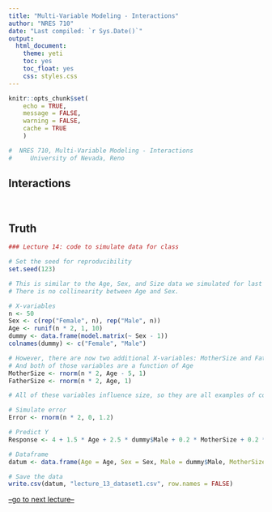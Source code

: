 ```yaml
---
title: "Multi-Variable Modeling - Interactions"
author: "NRES 710"
date: "Last compiled: `r Sys.Date()`"
output: 
  html_document: 
    theme: yeti
    toc: yes
    toc_float: yes
    css: styles.css
---
```


```r

knitr::opts_chunk$set(
	echo = TRUE,
	message = FALSE,
	warning = FALSE,
	cache = TRUE
	)
```

```r

#  NRES 710, Multi-Variable Modeling - Interactions
#     University of Nevada, Reno

```

## Interactions

<br>

## Truth

```r
### Lecture 14: code to simulate data for class

# Set the seed for reproducibility
set.seed(123)

# This is similar to the Age, Sex, and Size data we simulated for last class.
# There is no collinearity between Age and Sex.

# X-variables
n <- 50
Sex <- c(rep("Female", n), rep("Male", n))
Age <- runif(n * 2, 1, 10)
dummy <- data.frame(model.matrix(~ Sex - 1))
colnames(dummy) <- c("Female", "Male")

# However, there are now two additional X-variables: MotherSize and FatherSize
# And both of those variables are a function of Age
MotherSize <- rnorm(n * 2, Age - 5, 1)
FatherSize <- rnorm(n * 2, Age, 1)

# All of these variables influence size, so they are all examples of confounding variables.

# Simulate error
Error <- rnorm(n * 2, 0, 1.2)

# Predict Y
Response <- 4 + 1.5 * Age + 2.5 * dummy$Male + 0.2 * MotherSize + 0.2 * FatherSize + Error

# Dataframe
datum <- data.frame(Age = Age, Sex = Sex, Male = dummy$Male, MotherSize = MotherSize, FatherSize = FatherSize, Size = Response)

# Save the data
write.csv(datum, "lecture_13_dataset1.csv", row.names = FALSE)
```



[--go to next lecture--](lecture_15.html)

